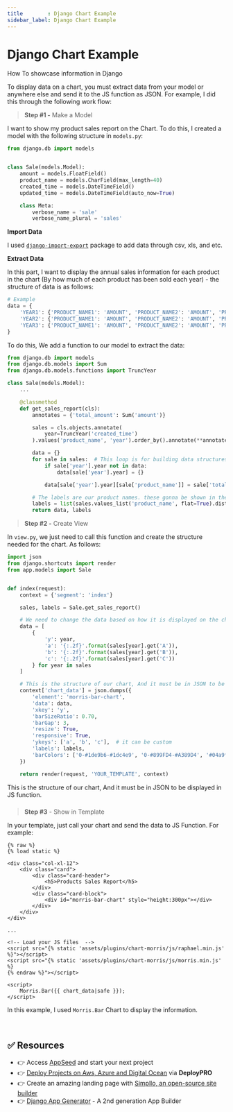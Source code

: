 ```yaml
---
title        : Django Chart Example
sidebar_label: Django Chart Example
---
```


# Django Chart Example

<SubHeading>How To showcase information in Django</SubHeading>

To display data on a chart, you must extract data from your model or anywhere else and send it to the JS function as JSON. For example, I did this through the following work flow:

> **Step #1 -** Make a Model

I want to show my product sales report on the Chart. To do this, I created a model with the following structure in `models.py`:

```python
from django.db import models


class Sale(models.Model):
    amount = models.FloatField()
    product_name = models.CharField(max_length=40)
    created_time = models.DateTimeField()
    updated_time = models.DateTimeField(auto_now=True)

    class Meta:
        verbose_name = 'sale'
        verbose_name_plural = 'sales'
```

**Import Data**

I used [`django-import-export`](https://django-import-export.readthedocs.io/en/latest/installation.html) package to add data through csv, xls, and etc.

**Extract Data**

In this part, I want to display the annual sales information for each product in the chart (By how much of each product has been sold each year) - the structure of data is as follows:

```python
# Example
data = {
    'YEAR1': {'PRODUCT_NAME1': 'AMOUNT', 'PRODUCT_NAME2': 'AMOUNT', 'PRODUCT_NAME3': 'AMOUNT'},
    'YEAR2': {'PRODUCT_NAME1': 'AMOUNT', 'PRODUCT_NAME2': 'AMOUNT', 'PRODUCT_NAME3': 'AMOUNT'},
    'YEAR3': {'PRODUCT_NAME1': 'AMOUNT', 'PRODUCT_NAME2': 'AMOUNT', 'PRODUCT_NAME3': 'AMOUNT'},
}
```

To do this, We add a function to our model to extract the data:

```python
from django.db import models
from django.db.models import Sum
from django.db.models.functions import TruncYear

class Sale(models.Model):
    ...

    @classmethod
    def get_sales_report(cls):
        annotates = {'total_amount': Sum('amount')}

        sales = cls.objects.annotate(
            year=TruncYear('created_time')
        ).values('product_name', 'year').order_by().annotate(**annotates)

        data = {}
        for sale in sales:  # This loop is for building data structures.
            if sale['year'].year not in data:
                data[sale['year'].year] = {}

            data[sale['year'].year][sale['product_name']] = sale['total_amount']

        # The labels are our product names. these gonna be shown in the chart
        labels = list(sales.values_list('product_name', flat=True).distinct())
        return data, labels
```

> **Step #2 -** Create View

In `view.py`, we just need to call this function and create the structure needed for the chart. As follows:

```python
import json
from django.shortcuts import render
from app.models import Sale


def index(request):
    context = {'segment': 'index'}

    sales, labels = Sale.get_sales_report()

    # We need to change the data based on how it is displayed on the chart.
    data = [
        {
            'y': year,
            'a': '{:.2f}'.format(sales[year].get('A')),
            'b': '{:.2f}'.format(sales[year].get('B')),
            'c': '{:.2f}'.format(sales[year].get('C'))
        } for year in sales
    ]

    # This is the structure of our chart, And it must be in JSON to be displayed in JS function.
    context['chart_data'] = json.dumps({
        'element': 'morris-bar-chart',
        'data': data,
        'xkey': 'y',
        'barSizeRatio': 0.70,
        'barGap': 3,
        'resize': True,
        'responsive': True,
        'ykeys': ['a', 'b', 'c'],  # it can be custom
        'labels': labels,
        'barColors': ['0-#1de9b6-#1dc4e9', '0-#899FD4-#A389D4', '#04a9f5']  # it can be custom
    })

    return render(request, 'YOUR_TEMPLATE', context)
```

This is the structure of our chart, And it must be in JSON to be displayed in JS function.

###

> **Step #3** - Show in Template

In your template, just call your chart and send the data to JS Function. For example:

```markup
{% raw %}
{% load static %}

<div class="col-xl-12">
    <div class="card">
        <div class="card-header">
            <h5>Products Sales Report</h5>
        </div>
        <div class="card-block">
            <div id="morris-bar-chart" style="height:300px"></div>
        </div>
    </div>
</div>

...

<!-- Load your JS files  -->
<script src="{% static 'assets/plugins/chart-morris/js/raphael.min.js' %}"></script>
<script src="{% static 'assets/plugins/chart-morris/js/morris.min.js' %}
{% endraw %}"></script>

<script>
    Morris.Bar({{ chart_data|safe }});
</script>
```

In this example, I used `Morris.Bar` Chart to display the information.

<br />

## ✅ Resources 

- 👉 Access [AppSeed](https://appseed.us/) and start your next project
- 👉 [Deploy Projects on Aws, Azure and Digital Ocean](https://www.docs.deploypro.dev/) via **DeployPRO**
- 👉 Create an amazing landing page with [Simpllo, an open-source site builder](https://www.simpllo.com/)
- 👉 [Django App Generator](https://app-generator.dev/django/) - A 2nd generation App Builder
